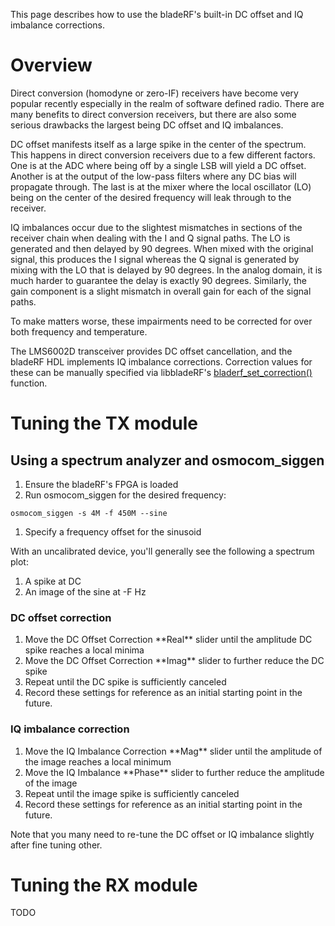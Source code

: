 This page describes how to use the bladeRF's built-in DC offset and IQ imbalance corrections.

= Overview =

Direct conversion (homodyne or zero-IF) receivers have become very popular recently especially in the realm of software defined radio.  There are many benefits to direct conversion receivers, but there are also some serious drawbacks the largest being DC offset and IQ imbalances.

DC offset manifests itself as a large spike in the center of the spectrum.  This happens in direct conversion receivers due to a few different factors.  One is at the ADC where being off by a single LSB will yield a DC offset.  Another is at the output of the low-pass filters where any DC bias will propagate through.  The last is at the mixer where the local oscillator (LO) being on the center of the desired frequency will leak through to the receiver.

IQ imbalances occur due to the slightest mismatches in sections of the receiver chain when dealing with the I and Q signal paths.  The LO is generated and then delayed by 90 degrees.  When mixed with the original signal, this produces the I signal whereas the Q signal is generated by mixing with the LO that is delayed by 90 degrees.  In the analog domain, it is much harder to guarantee the delay is exactly 90 degrees.  Similarly, the gain component is a slight mismatch in overall gain for each of the signal paths.

To make matters worse, these impairments need to be corrected for over both frequency and temperature.

The LMS6002D transceiver provides DC offset cancellation, and the bladeRF HDL implements IQ imbalance corrections. Correction values for these can be manually specified via libbladeRF's [https://github.com/Nuand/bladeRF/blob/0acf5b1159d087f9f4ffeeaeccd3ab8dd2125b24/host/libraries/libbladeRF/include/libbladeRF.h#L595 bladerf_set_correction()] function.

= Tuning the TX module =

== Using a spectrum analyzer and osmocom_siggen ==

# Ensure the bladeRF's FPGA is loaded
# Run osmocom_siggen for the desired frequency:
<pre>
osmocom_siggen -s 4M -f 450M --sine
</pre>
# Specify a frequency offset for the sinusoid

With an uncalibrated device, you'll generally see the following a spectrum plot:
# A spike at DC
# An image of the sine at -F Hz


=== DC offset correction ===

# Move the DC Offset Correction **Real** slider until the amplitude DC spike reaches a local minima
# Move the DC Offset Correction **Imag** slider to further reduce the DC spike
# Repeat until the DC spike is sufficiently canceled
# Record these settings for reference as an initial starting point in the future. 

=== IQ imbalance correction ===

# Move the IQ Imbalance Correction **Mag** slider until the amplitude of the image reaches a local minimum
# Move the IQ Imbalance **Phase** slider to further reduce the amplitude of the image
# Repeat until the image spike is sufficiently canceled
# Record these settings for reference as an initial starting point in the future. 

Note that you many need to re-tune the DC offset or IQ imbalance slightly after fine tuning other.


= Tuning the RX module =

TODO